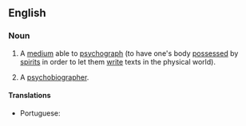 ==English==

===Noun===
{{en-noun}}

# {{lb|en|spiritualism}} A [[medium]] able to [[psychograph]] (to have one's body [[possess]]ed by [[spirit]]s in order to let them [[write]] texts in the physical world).
# A [[psychobiographer]].

====Translations====
{{trans-top|medium able to psychograph}}
* Portuguese: {{t|pt|psicógrafo|m}}
{{trans-mid}}
{{trans-bottom}}